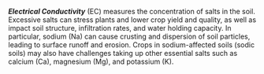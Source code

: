 ***Electrical Conductivity*** (EC) measures the concentration of salts in the
soil. Excessive salts can stress plants and lower crop yield and quality, as
well as impact soil structure, infiltration rates, and water holding capacity.
In particular, sodium (Na) can cause crusting and dispersion of soil particles,
leading to surface runoff and erosion. Crops in sodium-affected soils (sodic
soils) may also have challenges taking up other essential salts such as calcium
(Ca), magnesium (Mg), and potassium (K).

